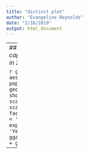 ```yaml
---
title: "distinct plot"
author: "Evangeline Reynolds"
date: "2/16/2019"
output: html_document
---
```



---
## Target output:  *Country per capita GDP versus life expectency in 2007*

```r
ggplot(gapminder, aes(gdpPercap, lifeExp, size = pop, colour = continent)) +
  geom_point(alpha = 0.7, show.legend = FALSE) +
  scale_size(range = c(2, 12)) +
  scale_x_log10() +
  facet_wrap(~continent) +
  labs(x = 'GDP per capita', y = 'life expectancy') +
  labs(title = 'Year: {frame_time}') +
  gganimate::transition_time(year) +
  gganimate::ease_aes('linear')
```



---